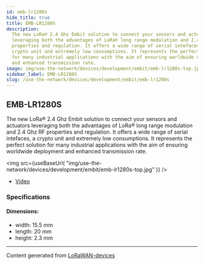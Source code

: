 ```yaml
---
id: emb-lr1280s
hide_title: true
title: EMB-LR1280S
description:
  The new LoRa® 2.4 Ghz Embit solution to connect your sensors and actuators
  leveraging both the advantages of LoRa® long range modulation and 2.4 Ghz RF
  properties and regulation. It offers a wide range of serial intefaces, a
  crypto unit and extremely low consumptions. It represents the perfect solution
  for many industrial applications with the aim of ensuring worldwide deployment
  and enhanced transmission rate.
image: img/use-the-network/devices/development/embit/emb-lr1280s-top.jpg
sidebar_label: EMB-LR1280S
slug: /use-the-network/devices/development/embit/emb-lr1280s
---
```



## EMB-LR1280S

The new LoRa® 2.4 Ghz Embit solution to connect your sensors and actuators
leveraging both the advantages of LoRa® long range modulation and 2.4 Ghz RF
properties and regulation. It offers a wide range of serial intefaces, a crypto
unit and extremely low consumptions. It represents the perfect solution for many
industrial applications with the aim of ensuring worldwide deployment and
enhanced transmission rate.

<img
  src={useBaseUrl(
    "img/use-the-network/devices/development/embit/emb-lr1280s-top.jpg"
  )}
/>
- [Video](https://www.youtube.com/watch?v=W9B9bqGjlVs)

### Specifications

#### Dimensions:

- width: 15.5 mm
- length: 20 mm
- height: 2.3 mm

---

Content generated from
[LoRaWAN-devices](https://github.com/TheThingsNetwork/lorawan-devices)
